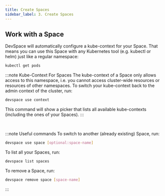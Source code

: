 ```yaml
---
title: Create Spaces
sidebar_label: 3. Create Spaces
---
```



<SectionCreateSpace />

## Work with a Space
DevSpace will automatically configure a kube-context for your Space. That means you can use this Space with any Kubernetes tool (e.g. kubectl or helm) just like a regular namespace:
```bash
kubectl get pods
```

:::note Kube-Context For Spaces
The kube-context of a Space only allows access to this namespace, i.e. you cannot access cluster-wide resources or resources of other namespaces. To switch your kube-context back to the admin context of the cluster, run:
```bash
devspace use context
```
This command will show a picker that lists all available kube-contexts (including the ones of your Spaces).
:::

<br/>

:::note Useful commands
To switch to another (already existing) Space, run:
```bash
devspace use space [optional:space-name]
```

To list all your Spaces, run:
```bash
devspace list spaces
```

To remove a Space, run:
```bash
devspace remove space [space-name]
```
:::